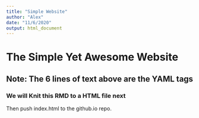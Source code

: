 ```yaml
---
title: "Simple Website"
author: "Alex"
date: "11/6/2020"
output: html_document
---
```


# The Simple Yet Awesome Website
## Note: The 6 lines of text above are the YAML tags
### We will Knit this RMD to a HTML file next
Then push index.html to the github.io repo.